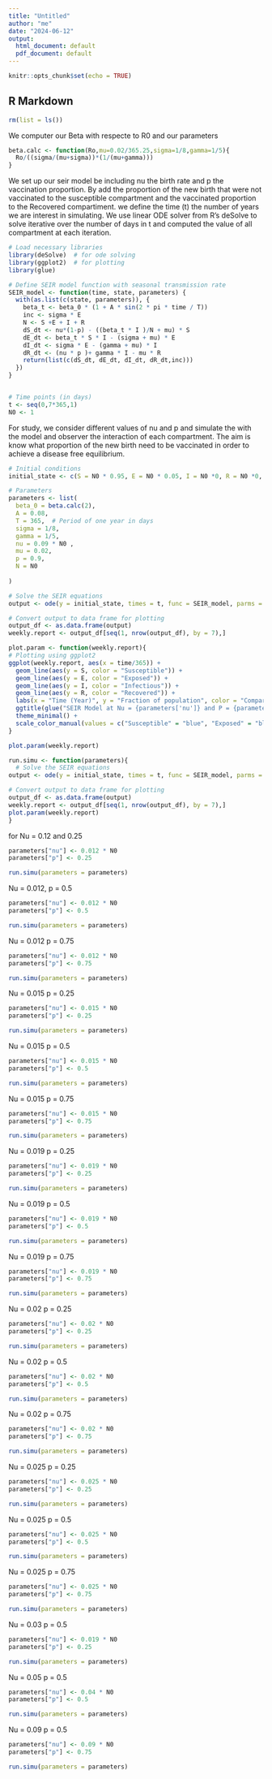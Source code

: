 ```yaml
---
title: "Untitled"
author: "me"
date: "2024-06-12"
output:
  html_document: default
  pdf_document: default
---
```


```r
knitr::opts_chunk$set(echo = TRUE)
```

## R Markdown
```r
rm(list = ls())
```

We computer our Beta with respecte to R0 and our parameters
```r
beta.calc <- function(Ro,mu=0.02/365.25,sigma=1/8,gamma=1/5){
  Ro/((sigma/(mu+sigma))*(1/(mu+gamma)))
}
```


We set up our seir model be including nu the birth rate and p the vaccination proportion. By add the proportion of the new birth that were not vaccinated to the susceptible compartment and the vaccinated proportion to the Recovered compartiment. we define the time (t) the number of years we are interest in simulating. We use linear ODE solver from R's deSolve to solve iterative over the number of days in t and computed the value of all compartment at each iteration.

```r
# Load necessary libraries
library(deSolve)  # for ode solving
library(ggplot2)  # for plotting
library(glue)

# Define SEIR model function with seasonal transmission rate
SEIR_model <- function(time, state, parameters) {
  with(as.list(c(state, parameters)), {
	beta_t <- beta_0 * (1 + A * sin(2 * pi * time / T))
	inc <- sigma * E
	N <- S +E + I + R
	dS_dt <- nu*(1-p) - ((beta_t * I )/N + mu) * S
	dE_dt <- beta_t * S * I - (sigma + mu) * E
	dI_dt <- sigma * E - (gamma + mu) * I
	dR_dt <- (nu * p )+ gamma * I - mu * R
	return(list(c(dS_dt, dE_dt, dI_dt, dR_dt,inc)))
  })
}


# Time points (in days)
t <- seq(0,7*365,1)
N0 <- 1

```

For study, we consider different values of nu and p and simulate  the with the model and observer the interaction of each compartment. The aim is know what proportion of the new birth need to be vaccinated in order to achieve a disease free equilibrium. 
```r
# Initial conditions
initial_state <- c(S = N0 * 0.95, E = N0 * 0.05, I = N0 *0, R = N0 *0, inc = 0)

# Parameters
parameters <- list(
  beta_0 = beta.calc(2),
  A = 0.08,
  T = 365,  # Period of one year in days
  sigma = 1/8,
  gamma = 1/5,
  nu = 0.09 * N0 ,
  mu = 0.02,
  p = 0.9,
  N = N0
  
)

# Solve the SEIR equations
output <- ode(y = initial_state, times = t, func = SEIR_model, parms = parameters)

# Convert output to data frame for plotting
output_df <- as.data.frame(output)
weekly.report <- output_df[seq(1, nrow(output_df), by = 7),]
```

```r
plot.param <- function(weekly.report){
# Plotting using ggplot2
ggplot(weekly.report, aes(x = time/365)) +
  geom_line(aes(y = S, color = "Susceptible")) +
  geom_line(aes(y = E, color = "Exposed")) +
  geom_line(aes(y = I, color = "Infectious")) +
  geom_line(aes(y = R, color = "Recovered")) +
  labs(x = "Time (Year)", y = "Fraction of population", color = "Compartment") +
  ggtitle(glue("SEIR Model at Nu = {parameters['nu']} and P = {parameters['p']}")) +
  theme_minimal() +
  scale_color_manual(values = c("Susceptible" = "blue", "Exposed" = "black", "Infectious" = "red", "Recovered" = "green"))
}
```

```r
plot.param(weekly.report)
```

```r
run.simu <- function(parameters){
  # Solve the SEIR equations
output <- ode(y = initial_state, times = t, func = SEIR_model, parms = parameters)

# Convert output to data frame for plotting
output_df <- as.data.frame(output)
weekly.report <- output_df[seq(1, nrow(output_df), by = 7),]
plot.param(weekly.report)
}
```

for Nu = 0.12 and 0.25
```r
parameters["nu"] <- 0.012 * N0
parameters["p"] <- 0.25

run.simu(parameters = parameters)

```

Nu = 0.012, p = 0.5

```r
parameters["nu"] <- 0.012 * N0
parameters["p"] <- 0.5

run.simu(parameters = parameters)
```
Nu = 0.012 p = 0.75
```r
parameters["nu"] <- 0.012 * N0
parameters["p"] <- 0.75

run.simu(parameters = parameters)
```


Nu = 0.015 p = 0.25
```r
parameters["nu"] <- 0.015 * N0
parameters["p"] <- 0.25

run.simu(parameters = parameters)
```


Nu = 0.015 p = 0.5
```r
parameters["nu"] <- 0.015 * N0
parameters["p"] <- 0.5

run.simu(parameters = parameters)
```


Nu = 0.015 p = 0.75
```r
parameters["nu"] <- 0.015 * N0
parameters["p"] <- 0.75

run.simu(parameters = parameters)
```


Nu = 0.019 p = 0.25
```r
parameters["nu"] <- 0.019 * N0
parameters["p"] <- 0.25

run.simu(parameters = parameters)
```


Nu = 0.019 p = 0.5
```r
parameters["nu"] <- 0.019 * N0
parameters["p"] <- 0.5

run.simu(parameters = parameters)
```


Nu = 0.019 p = 0.75
```r
parameters["nu"] <- 0.019 * N0
parameters["p"] <- 0.75

run.simu(parameters = parameters)
```



Nu = 0.02 p = 0.25
```r
parameters["nu"] <- 0.02 * N0
parameters["p"] <- 0.25

run.simu(parameters = parameters)
```


Nu = 0.02 p = 0.5
```r
parameters["nu"] <- 0.02 * N0
parameters["p"] <- 0.5

run.simu(parameters = parameters)
```


Nu = 0.02 p = 0.75
```r
parameters["nu"] <- 0.02 * N0
parameters["p"] <- 0.75

run.simu(parameters = parameters)
```


Nu = 0.025 p = 0.25
```r
parameters["nu"] <- 0.025 * N0
parameters["p"] <- 0.25

run.simu(parameters = parameters)
```


Nu = 0.025 p = 0.5
```r
parameters["nu"] <- 0.025 * N0
parameters["p"] <- 0.5

run.simu(parameters = parameters)
```


Nu = 0.025 p = 0.75
```r
parameters["nu"] <- 0.025 * N0
parameters["p"] <- 0.75

run.simu(parameters = parameters)
```



Nu = 0.03 p = 0.5
```r
parameters["nu"] <- 0.019 * N0
parameters["p"] <- 0.25

run.simu(parameters = parameters)
```


Nu = 0.05 p = 0.5
```r
parameters["nu"] <- 0.04 * N0
parameters["p"] <- 0.5

run.simu(parameters = parameters)
```


Nu = 0.09 p = 0.5
```r
parameters["nu"] <- 0.09 * N0
parameters["p"] <- 0.75

run.simu(parameters = parameters)
```